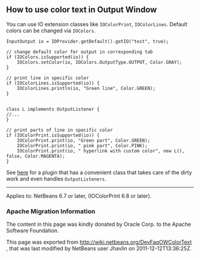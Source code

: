 <!--

    Licensed to the Apache Software Foundation (ASF) under one
    or more contributor license agreements.  See the NOTICE file
    distributed with this work for additional information
    regarding copyright ownership.  The ASF licenses this file
    to you under the Apache License, Version 2.0 (the
    "License"); you may not use this file except in compliance
    with the License.  You may obtain a copy of the License at

      http://www.apache.org/licenses/LICENSE-2.0

    Unless required by applicable law or agreed to in writing,
    software distributed under the License is distributed on an
    "AS IS" BASIS, WITHOUT WARRANTIES OR CONDITIONS OF ANY
    KIND, either express or implied.  See the License for the
    specific language governing permissions and limitations
    under the License.

-->
==How to use color text in Output Window==

You can use IO extension classes like <tt>IOColorPrint</tt>, <tt>IOColorLines</tt>. Default colors can be changed via <tt>IOColors</tt>.

<pre>
InputOutput io = IOProvider.getDefault().getIO("test", true);

// change default color for output in corresponding tab
if (IOColors.isSupported(io)) {
    IOColors.setColor(io, IOColors.OutputType.OUTPUT, Color.GRAY);
}

// print line in specific color
if (IOColorLines.isSupported(io)) {
    IOColorLines.println(io, "Green line", Color.GREEN);
}


class L implements OutputListener {
//...
}

// print parts of line in specific color
if (IOColorPrint.isSupported(io)) {
    IOColorPrint.print(io, "Green part", Color.GREEN);
    IOColorPrint.print(io, " pink part", Color.PINK);
    IOColorPrint.print(io, " hyperlink with custom color", new L(), false, Color.MAGENTA);
}
</pre>

See [http://plugins.netbeans.org/plugin/39695/?show=true here] for a plugin that has a convenient class that takes care of the dirty work and even handles <tt>OutputListeners</tt>.

----
Applies to: NetBeans 6.7 or later, (IOColorPrint 6.8 or later).

===Apache Migration Information===

The content in this page was kindly donated by Oracle Corp. to the
Apache Software Foundation.

This page was exported from http://wiki.netbeans.org/DevFaqOWColorText , 
that was last modified by NetBeans user Jhavlin 
on 2011-12-12T13:36:25Z.

